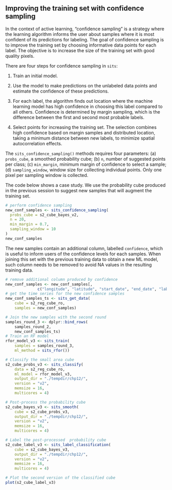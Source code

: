 ## Improving the training set with confidence sampling{-}

In the context of active learning, "confidence sampling" is a strategy where the learning algorithm informs the user about samples where it is most confident of its predictions for labeling. The goal of confidence sampling is to improve the training set by choosing  informative data points for each label. The objective is to increase the size of the training set with good quality pixels.

There are four steps for confidence sampling in `sits`:

1. Train an initial model.

2. Use the model to make predictions on the unlabeled data points and estimate the confidence of these predictions. 

3. For each label, the algorithm finds out location where the machine learning model has high confidence in choosing this label compared to all others. Confidence is determined by margin sampling, which is the difference between the first and second most probable labels. 

4. Select points for increasing the training set. The selection combines high confidence based on margin samples and distributed location, taking  a minimum distance between new labels, to minimize spatial autocorrelation effects. 

The `sits_confidence_sampling()` methods requires four parameters: (a) `probs_cube`, a smoothed probability cube; (b) `n`, number of suggested points per class; (c) `min_margin`, minimum margin of confidence to select a sample; (d) `sampling_window`, window size for collecting individual points. Only one pixel per sampling window is collected. 

The code below shows a case study. We use the probability cube produced in the previous session to suggest new samples that will augment the training set.

```r
# perform confidence sampling
new_conf_samples <- sits_confidence_sampling(
  probs_cube = s2_cube_bayes_v2,
  n = 20,
  min_margin = 0.7,
  sampling_window = 10
)
new_conf_samples
```
The new samples contain an additional column, labelled `confidence`, which is useful to inform users of the confidence levels for each samples. When joining this set with the previous training data to obtain a new ML model, such column needs to be removed to avoid NA values in the resulting training data.

```r
# remove additional column produced by confidence
new_conf_samples <- new_conf_samples[, 
              c("longitude", "latitude", "start_date", "end_date", "label")] 
# get the time series for the new confidence samples
new_conf_samples_ts <- sits_get_data(
    cube = s2_reg_cube_ro,
    samples = new_conf_samples)

# Join the new samples with the second round 
samples_round_3 <- dplyr::bind_rows(
    samples_round_2,
    new_conf_samples_ts)
# Train an RF model
rfor_model_v3 <- sits_train(
    samples = samples_round_3, 
    ml_method = sits_rfor())

# Classify the small area cube
s2_cube_probs_v3 <- sits_classify(
    data = s2_reg_cube_ro,
    ml_model = rfor_model_v3,
    output_dir = "./tempdir/chp12/",
    version = "v2",
    memsize = 16,
    multicores = 4)

# Post-process the probability cube
s2_cube_bayes_v3 <- sits_smooth(
    cube = s2_cube_probs_v3,
    output_dir = "./tempdir/chp12/",
    version = "v2",
    memsize = 16,
    multicores = 4)

# Label the post-processed  probability cube
s2_cube_label_v3 <- sits_label_classification(
    cube = s2_cube_bayes_v3,
    output_dir = "./tempdir/chp12/",
    version = "v2",
    memsize = 16,
    multicores = 4)

# Plot the second version of the classified cube
plot(s2_cube_label_v3)
```
